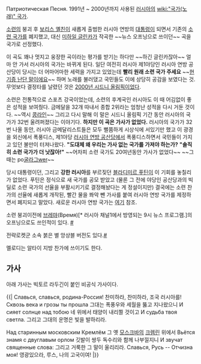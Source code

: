 Патриотическая Песня. 1991년 ~ 2000년까지 사용된 [[러시아]]의 [[wiki:"국가(노래)" 국가]].

[[소련]]의 붕괴 후 [[보리스 옐친]]이 새롭게 출범한 러시아 연방의 [[대통령]]이 되면서 기존의 [[소련 국가]]를 폐지했고, 대신 [[미하일 글린카]]가 작곡한 ~~뉴스 오프닝으로 쓰이던~~ 곡을 국가로 선정했다. 

이 곡도 꽤나 멋지고 웅장한 곡이라는 평가를 받기는 하다만 ~~하긴 글린카잖아~~ 얼마 안 가서 러시아의 국가는 바뀌게 된다. 일단 여전히 러시아 제1야당인 러시아 연방 공산당이 당시는 더 어마어마한 세력을 가지고 있었는데 '''빨리 원래 소련 국가 주세요''' ~~[[현기증 난단 말이에요]]~~ 하며 노래를 불러댔고 국민들도 이에 상당히 공감을 보였다는 것. 무엇보다 결정타를 날렸던 것은 [[2000년 시드니 올림픽]]이었다. 

소련은 전통적으로 스포츠 강국이었는데, 소련의 후계국인 러시아도 이 때 어김없이 좋은 성적을 보여줬다. 금메달을 32개 따내서 종합 2위라는 엄청난 성적을 다시 거둔 것이다. ~~역시 [[콩라인]]~~ 그리고 다시 말해 이 말은 시드니 올림픽 기간 동안 러시아의 국가가 32번 울려퍼졌다는 이야기다. '''하지만 이 곡은 가사가 없었다.''' 러시아의 국가가 32번 나올 동안, 러시아 금메달리스트들은 모두 뻘쭘하게 시상식에 서있기만 했고 이 광경을 외신에서 폭풍디스, 제1야당 [[러시아 연방 공산당]]에서 폭풍디스하면서 국민들이 가지고 있던 불만이 터져나왔다. '''"도대체 왜 우리는 가사 없는 국가를 가져야 하는가?''' '''"솔직히 소련 국가가 더 낫잖아!"''' ~~어차피 소련 국가도 20여년동안 가사가 없었다~~ ~~그 때는 po[[굴라그]]wer~~

당시 대통령이던, 그리고 '''강한 러시아'''를 부르짖던 [[블라디미르 푸틴]]이 이 기회를 놓칠리가 없었다. 푸틴은 정식으로 새 국가를 공모 받았고 (물론 그 전에 야당인 공산당과의 빅딜로 소련 국가의 선율을 부활시키기로 결정해놨다는 게 정설이지만) 결국에는 소련 찬가의 선율에 새롭게 개작된, 빨간 물을 쫘악 뺀 가사를 붙여 러시아 연방 국가를 제정하면서 폐지되고 말았다. 새로운 러시아 연방 국가는 [[러시아 연방 국가|여기]] 참조.

소련 붕괴이전에 [[브레먀]](Время)[* 러시아 채널1에서 방영되는 9시 뉴스 프로그램.]의 오프닝으로도 쓰인적이 있다.  [http://www.youtube.com/watch?v=3kGlp6oXFS8 #] 

전략로켓군 소속 붉은 별 앙상블 버전도 있다.[http://www.youtube.com/watch?v=GX5WUCeIqKw #]

멜로디는 알타이 지방 찬가에 쓰이기도 한다.

{{{#!html
<iframe width="480" height="385" src="http://www.youtube.com/embed/czMFfEXxWug" frameborder="0" allowfullscreen></iframe>}}}

== 가사 ==

{{{#!html
<object width="480" height="385"><param name="movie" value="http://www.youtube.com/v/Q0doj7BamFc&hl=ko_KR&fs=1&"></param><param name="allowFullScreen" value="true"></param><param name="allowscriptaccess" value="always"></param><embed src="http://www.youtube.com/v/Q0doj7BamFc&hl=ko_KR&fs=1&" type="application/x-shockwave-flash" allowscriptaccess="always" allowfullscreen="true" width="480" height="385"></embed></object>}}}

아래 가사는 빅토르 라두긴이 붙인 비공식 가사이다.

{{|
Славься, славься, родина-Россия!
찬미하라, 찬미하라, 조국 러시아를!
Сквозь века и грозы ты прошла
그대는 폭풍우와 세월을 뚫고 지나왔으니
И сияет солнце над тобою
네 위에서 태양이 내리쬘 것이고
И судьба твоя светла.
그리고 그대의 운명은 빛을 발하리라.

Над старинным московским Кремлём
그 옛 [[모스크바]]의 [[크렘린]] 위에서
Вьётся знамя с двуглавым орлом
깃발이 쌍두 독수리와 함께 나부낄지니
И звучат священные слова:
그리고 거룩한 그 말이 울리리라.
Славься, Русь -- Отчизна моя!
영광있으라, 루스, 나의 고국이여!
|}}
